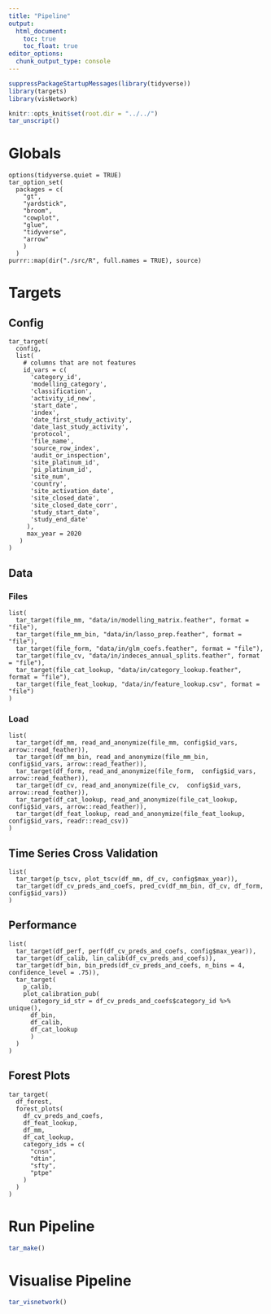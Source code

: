 ```yaml
---
title: "Pipeline"
output: 
  html_document:
    toc: true
    toc_float: true
editor_options: 
  chunk_output_type: console
---
```



```r
suppressPackageStartupMessages(library(tidyverse))
library(targets)
library(visNetwork)
```

```r
knitr::opts_knit$set(root.dir = "../../")
tar_unscript()
```


# Globals

```targets
options(tidyverse.quiet = TRUE)
tar_option_set(
  packages = c(
    "gt",
    "yardstick",
    "broom",
    "cowplot",
    "glue",
    "tidyverse",
    "arrow"
    )
  )
purrr::map(dir("./src/R", full.names = TRUE), source)
```

# Targets

## Config

```targets
tar_target(
  config,
  list(
    # columns that are not features
    id_vars = c(
      'category_id',
      'modelling_category',
      'classification',
      'activity_id_new',
      'start_date',
      'index',
      'date_first_study_activity',
      'date_last_study_activity',
      'protocol',
      'file_name',
      'source_row_index',
      'audit_or_inspection',
      'site_platinum_id',
      'pi_platinum_id',
      'site_num',
      'country',
      'site_activation_date',
      'site_closed_date',
      'site_closed_date_corr',
      'study_start_date',
      'study_end_date'
     ),
     max_year = 2020
   )
)
```


## Data

### Files
```targets
list(
  tar_target(file_mm, "data/in/modelling_matrix.feather", format = "file"),
  tar_target(file_mm_bin, "data/in/lasso_prep.feather", format = "file"),
  tar_target(file_form, "data/in/glm_coefs.feather", format = "file"),
  tar_target(file_cv, "data/in/indeces_annual_splits.feather", format = "file"),
  tar_target(file_cat_lookup, "data/in/category_lookup.feather", format = "file"),
  tar_target(file_feat_lookup, "data/in/feature_lookup.csv", format = "file")
)
```

### Load

```targets
list(
  tar_target(df_mm, read_and_anonymize(file_mm, config$id_vars, arrow::read_feather)),
  tar_target(df_mm_bin, read_and_anonymize(file_mm_bin, config$id_vars, arrow::read_feather)),
  tar_target(df_form, read_and_anonymize(file_form,  config$id_vars, arrow::read_feather)),
  tar_target(df_cv, read_and_anonymize(file_cv,  config$id_vars, arrow::read_feather)),
  tar_target(df_cat_lookup, read_and_anonymize(file_cat_lookup, config$id_vars, arrow::read_feather)),
  tar_target(df_feat_lookup, read_and_anonymize(file_feat_lookup, config$id_vars, readr::read_csv))
)
```

## Time Series Cross Validation

```targets
list(
  tar_target(p_tscv, plot_tscv(df_mm, df_cv, config$max_year)),
  tar_target(df_cv_preds_and_coefs, pred_cv(df_mm_bin, df_cv, df_form, config$id_vars))
)
```

## Performance

```targets
list(
  tar_target(df_perf, perf(df_cv_preds_and_coefs, config$max_year)),
  tar_target(df_calib, lin_calib(df_cv_preds_and_coefs)),
  tar_target(df_bin, bin_preds(df_cv_preds_and_coefs, n_bins = 4, confidence_level = .75)),
  tar_target(
    p_calib,
    plot_calibration_pub(
      category_id_str = df_cv_preds_and_coefs$category_id %>% unique(),
      df_bin,
      df_calib,
      df_cat_lookup
      )
  )
)
```

## Forest Plots

```targets
tar_target(
  df_forest,
  forest_plots(
    df_cv_preds_and_coefs,
    df_feat_lookup,
    df_mm,
    df_cat_lookup,
    category_ids = c(
      "cnsn",
      "dtin",
      "sfty",
      "ptpe"
    )
  )
)
```

# Run Pipeline

```r
tar_make()
```


# Visualise Pipeline

```r
tar_visnetwork()
```

